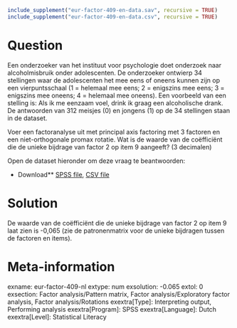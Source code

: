 ```r
include_supplement("eur-factor-409-en-data.sav", recursive = TRUE)
include_supplement("eur-factor-409-en-data.csv", recursive = TRUE)
```

Question
========
Een onderzoeker van het instituut voor psychologie doet onderzoek naar alcoholmisbruik onder adolescenten. De onderzoeker ontwierp 34 stellingen waar de adolescenten het mee eens of oneens kunnen zijn op een vierpuntsschaal (1 = helemaal mee eens; 2 = enigszins mee eens; 3 = enigszins mee oneens; 4 = helemaal mee oneens). Een voorbeeld van een stelling is: Als ik me eenzaam voel, drink ik graag een alcoholische drank. De antwoorden van 312 meisjes (0) en jongens (1) op de 34 stellingen staan in de dataset.

Voer een factoranalyse uit met principal axis factoring met 3 factoren en een niet-orthogonale promax rotatie. Wat is de waarde van de coëfficiënt die de unieke bijdrage van factor 2 op item 9 aangeeft? (3 decimalen)

Open de dataset hieronder om deze vraag te beantwoorden:

* Download** [SPSS file](eur-factor-409-en-data.sav), [CSV file](eur-factor-409-en-data.csv)


Solution
========
De waarde van de coëfficiënt die de unieke bijdrage van factor 2 op item 9 laat zien is -0,065 (zie de patronenmatrix voor de unieke bijdragen tussen de factoren en items).

Meta-information
================
exname: eur-factor-409-nl
extype: num
exsolution: -0.065
extol: 0
exsection: Factor analysis/Pattern matrix, Factor analysis/Exploratory factor analysis, Factor analysis/Rotations
exextra[Type]: Interpreting output, Performing analysis
exextra[Program]: SPSS
exextra[Language]: Dutch
exextra[Level]: Statistical Literacy
